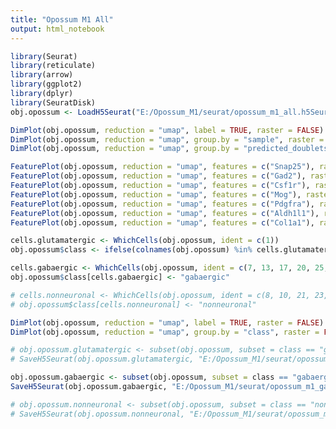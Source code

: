 ```yaml
---
title: "Opossum M1 All"
output: html_notebook
---
```


```r

library(Seurat)
library(reticulate)
library(arrow)
library(ggplot2)
library(dplyr)
library(SeuratDisk)
obj.opossum <- LoadH5Seurat("E:/Opossum_M1/seurat/opossum_m1_all.h5Seurat")

```


```r

DimPlot(obj.opossum, reduction = "umap", label = TRUE, raster = FALSE) + NoLegend() + xlim(-15, 15) + ylim(-15, 15) + coord_equal()
DimPlot(obj.opossum, reduction = "umap", group.by = "sample", raster = FALSE) + xlim(-15, 15) + ylim(-15, 15) + coord_equal()
DimPlot(obj.opossum, reduction = "umap", group.by = "predicted_doublets", raster = FALSE) + xlim(-15, 15) + ylim(-15, 15) + coord_equal()

```


```r

FeaturePlot(obj.opossum, reduction = "umap", features = c("Snap25"), raster = FALSE) + NoLegend() + xlim(-15, 12) + ylim(-15, 12) + coord_equal()
FeaturePlot(obj.opossum, reduction = "umap", features = c("Gad2"), raster = FALSE) + NoLegend() + xlim(-15, 12) + ylim(-15, 12) + coord_equal()
FeaturePlot(obj.opossum, reduction = "umap", features = c("Csf1r"), raster = FALSE) + NoLegend() + xlim(-15, 12) + ylim(-15, 12) + coord_equal()
FeaturePlot(obj.opossum, reduction = "umap", features = c("Mog"), raster = FALSE) + NoLegend() + xlim(-15, 12) + ylim(-15, 12) + coord_equal()
FeaturePlot(obj.opossum, reduction = "umap", features = c("Pdgfra"), raster = FALSE) + NoLegend() + xlim(-15, 12) + ylim(-15, 12) + coord_equal()
FeaturePlot(obj.opossum, reduction = "umap", features = c("Aldh1l1"), raster = FALSE) + NoLegend() + xlim(-15, 12) + ylim(-15, 12) + coord_equal()
FeaturePlot(obj.opossum, reduction = "umap", features = c("Col1a1"), raster = FALSE) + NoLegend() + xlim(-15, 12) + ylim(-15, 12) + coord_equal()

```


```r

cells.glutamatergic <- WhichCells(obj.opossum, ident = c(1))
obj.opossum$class <- ifelse(colnames(obj.opossum) %in% cells.glutamatergic, "glutamatergic", "ambiguous")

cells.gabaergic <- WhichCells(obj.opossum, ident = c(7, 13, 17, 20, 25, 29, 30))
obj.opossum$class[cells.gabaergic] <- "gabaergic"

# cells.nonneuronal <- WhichCells(obj.opossum, ident = c(8, 10, 21, 23, 25, 26, 27, 29))
# obj.opossum$class[cells.nonneuronal] <- "nonneuronal"

```


```r

DimPlot(obj.opossum, reduction = "umap", label = TRUE, raster = FALSE) + NoLegend() + xlim(-15, 12) + ylim(-15, 12) + coord_equal()
DimPlot(obj.opossum, reduction = "umap", group.by = "class", raster = FALSE) + xlim(-15, 12) + ylim(-15, 12) + coord_equal()

```


```r

# obj.opossum.glutamatergic <- subset(obj.opossum, subset = class == "glutamatergic")
# SaveH5Seurat(obj.opossum.glutamatergic, "E:/Opossum_M1/seurat/opossum_m1_glutamatergic_raw.h5seurat", overwrite = TRUE, verbose = TRUE)

obj.opossum.gabaergic <- subset(obj.opossum, subset = class == "gabaergic")
SaveH5Seurat(obj.opossum.gabaergic, "E:/Opossum_M1/seurat/opossum_m1_gabaergic_raw_ext.h5seurat", overwrite = TRUE, verbose = TRUE)

# obj.opossum.nonneuronal <- subset(obj.opossum, subset = class == "nonneuronal")
# SaveH5Seurat(obj.opossum.nonneuronal, "E:/Opossum_M1/seurat/opossum_m1_nonneuronal_raw.h5seurat", overwrite = TRUE, verbose = TRUE)

```

